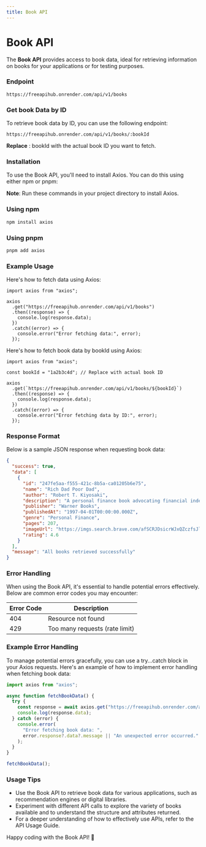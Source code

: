 ```yaml
---
title: Book API
---
```


# Book API

The **Book API** provides access to book data, ideal for retrieving information on books for your applications or for testing purposes.

### Endpoint

```shell
https://freeapihub.onrender.com/api/v1/books
```

### Get book Data by ID

To retrieve book data by ID, you can use the following endpoint:

```shell
https://freeapihub.onrender.com/api/v1/books/:bookId
```

**Replace** : bookId with the actual book ID you want to fetch.

### Installation

To use the Book API, you'll need to install Axios. You can do this using either npm or pnpm:

**Note**: Run these commands in your project directory to install Axios.

### Using npm

```bash
npm install axios
```

### Using pnpm

```bash
pnpm add axios
```

### Example Usage

Here's how to fetch data using Axios:

```tsx
import axios from "axios";

axios
  .get("https://freeapihub.onrender.com/api/v1/books")
  .then((response) => {
    console.log(response.data);
  })
  .catch((error) => {
    console.error("Error fetching data:", error);
  });
```

Here's how to fetch book data by bookId using Axios:

```tsx
import axios from "axios";

const bookId = "1a2b3c4d"; // Replace with actual book ID

axios
  .get(`https://freeapihub.onrender.com/api/v1/books/${bookId}`)
  .then((response) => {
    console.log(response.data);
  })
  .catch((error) => {
    console.error("Error fetching data by ID:", error);
  });
```

### Response Format

Below is a sample JSON response when requesting book data:

```json
{
  "success": true,
  "data": [
    {
      "id": "247fe5aa-f555-421c-8b5a-ca01205b6e75",
      "name": "Rich Dad Poor Dad",
      "author": "Robert T. Kiyosaki",
      "description": "A personal finance book advocating financial independence and wealth building through investments and entrepreneurship.",
      "publisher": "Warner Books",
      "publishedAt": "1997-04-01T00:00:00.000Z",
      "genre": "Personal Finance",
      "pages": 207,
      "imageUrl": "https://imgs.search.brave.com/afSCRJDsicrWJxQZczfsJlhPfZFFTdmLdc6okfGhpQ8/rs:fit:500:0:0:0/g:ce/aHR0cHM6Ly9tLm1l/ZGlhLWFtYXpvbi5j/b20vaW1hZ2VzL0kv/ODFCRTdlZUt6QUwu/anBn",
      "rating": 4.6
    }
  ],
  "message": "All books retrieved successfully"
}
```

### Error Handling

When using the Book API, it's essential to handle potential errors effectively. Below are common error codes you may encounter:

| Error Code | Description                    |
| ---------- | ------------------------------ |
| 404        | Resource not found             |
| 429        | Too many requests (rate limit) |

### Example Error Handling

To manage potential errors gracefully, you can use a try...catch block in your Axios requests. Here's an example of how to implement error handling when fetching book data:

```javascript
import axios from "axios";

async function fetchBookData() {
  try {
    const response = await axios.get("https://freeapihub.onrender.com/api/v1/books");
    console.log(response.data);
  } catch (error) {
    console.error(
      "Error fetching book data: ",
      error.response?.data?.message || "An unexpected error occurred."
    );
  }
}

fetchBookData();
```

### Usage Tips

- Use the Book API to retrieve book data for various applications, such as recommendation engines or digital libraries.
- Experiment with different API calls to explore the variety of books available and to understand the structure and attributes returned.
- For a deeper understanding of how to effectively use APIs, refer to the API Usage Guide.

Happy coding with the Book API! 🎉
